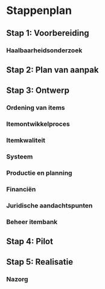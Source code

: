 # Stappenplan

## Stap 1: Voorbereiding

### Haalbaarheidsonderzoek

## Stap 2: Plan van aanpak 

## Stap 3: Ontwerp

### Ordening van items

### Itemontwikkelproces

### Itemkwaliteit

### Systeem

### Productie en planning

### Financiën

### Juridische aandachtspunten

### Beheer itembank

## Stap 4: Pilot

## Stap 5: Realisatie

### Nazorg
